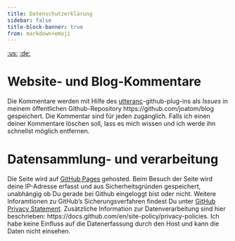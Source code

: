 ```yaml
---
title: Datenschutzerklärung
sidebar: false
title-block-banner: true
from: markdown+emoji
---
```

[:us:](privacy.qmd) [:de:](datenschutz.qmd)

# Website- und Blog-Kommentare
Die Kommentare werden mit Hilfe des [utteranc](https://utteranc.es/)-github-plug-ins als *Issues* in meinem öffentlichen Github-Repository https://github.com/joatom/blog gespeichert. Die Kommentar sind für jeden zugänglich. Falls ich einen deiner Kommentare löschen soll, lass es mich wissen und ich werde ihn schnellst möglich entfernen.

# Datensammlung- und verarbeitung
Die Seite wird auf [GitHub Pages](https://docs.github.com/en/pages/getting-started-with-github-pages/about-github-pages) gehosted. Beim Besuch der Seite wird deine IP-Adresse erfasst und aus Sicherheitsgründen gespeichert, unabhängig ob Du gerade bei Github eingeloggt bist oder nicht. Weitere Inforamtionen zu GitHub's Sicherungsverfahren findest Du unter [GitHub Privacy Statement](https://docs.github.com/en/site-policy/privacy-policies/github-privacy-statement). Zusätzliche Information zur Datenverarbeitung sind hier beschrieben: https://docs.github.com/en/site-policy/privacy-policies.
Ich habe keine Einfluss auf die Datenerfassung durch den Host und kann die Daten nicht einsehen.